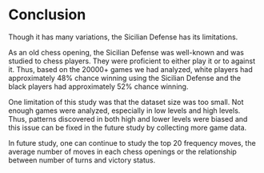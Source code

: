 # Conclusion

Though it has many variations, the Sicilian Defense has its limitations. 

As an old chess opening, the Sicilian Defense was well-known and was studied to chess players. They were proficient to either play it or to against it. Thus, based on the 20000+ games we had analyzed, white players had approximately 48% chance winning using the Sicilian Defense and the black players had approximately 52% chance winning. 

One limitation of this study was that the dataset size was too small. Not enough games were analyzed, especially in low levels and high levels. Thus, patterns discovered in both high and lower levels were biased and this issue can be fixed in the future study by collecting more game data. 

In future study, one can continue to study the top 20 frequency moves, the average number of moves in each chess openings or the relationship between number of turns and victory status. 